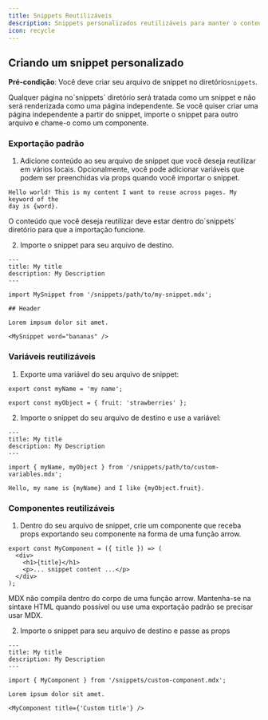 ```yaml
---
title: Snippets Reutilizáveis
description: Snippets personalizados reutilizáveis para manter o conteúdo sincronizado
icon: recycle
---
```



<SnippetIntro />

## Criando um snippet personalizado

**Pré-condição**: Você deve criar seu arquivo de snippet no diretório`snippets`.

<Note>
  Qualquer página no`snippets` diretório será tratada como um snippet e não será renderizada como uma página independente. Se você quiser criar uma página independente a partir do snippet, importe o snippet para outro arquivo e chame-o como um componente.
</Note>

### Exportação padrão

1. Adicione conteúdo ao seu arquivo de snippet que você deseja reutilizar em vários locais. Opcionalmente, você pode adicionar variáveis que podem ser preenchidas via props quando você importar o snippet.

```mdx snippets/my-snippet.mdx
Hello world! This is my content I want to reuse across pages. My keyword of the
day is {word}.
```

<Warning>
  O conteúdo que você deseja reutilizar deve estar dentro do`snippets` diretório para que a importação funcione.
</Warning>

2. Importe o snippet para seu arquivo de destino.

```mdx destination-file.mdx
---
title: My title
description: My Description
---

import MySnippet from '/snippets/path/to/my-snippet.mdx';

## Header

Lorem impsum dolor sit amet.

<MySnippet word="bananas" />
```

### Variáveis reutilizáveis

1. Exporte uma variável do seu arquivo de snippet:

```mdx snippets/path/to/custom-variables.mdx
export const myName = 'my name';

export const myObject = { fruit: 'strawberries' };
```

2. Importe o snippet do seu arquivo de destino e use a variável:

```mdx destination-file.mdx
---
title: My title
description: My Description
---

import { myName, myObject } from '/snippets/path/to/custom-variables.mdx';

Hello, my name is {myName} and I like {myObject.fruit}.
```

### Componentes reutilizáveis

1. Dentro do seu arquivo de snippet, crie um componente que receba props exportando seu componente na forma de uma função arrow.

```mdx snippets/custom-component.mdx
export const MyComponent = ({ title }) => (
  <div>
    <h1>{title}</h1>
    <p>... snippet content ...</p>
  </div>
);
```

<Warning>
  MDX não compila dentro do corpo de uma função arrow. Mantenha-se na sintaxe HTML quando possível ou use uma exportação padrão se precisar usar MDX.
</Warning>

2. Importe o snippet para seu arquivo de destino e passe as props

```mdx destination-file.mdx
---
title: My title
description: My Description
---

import { MyComponent } from '/snippets/custom-component.mdx';

Lorem ipsum dolor sit amet.

<MyComponent title={'Custom title'} />
```

